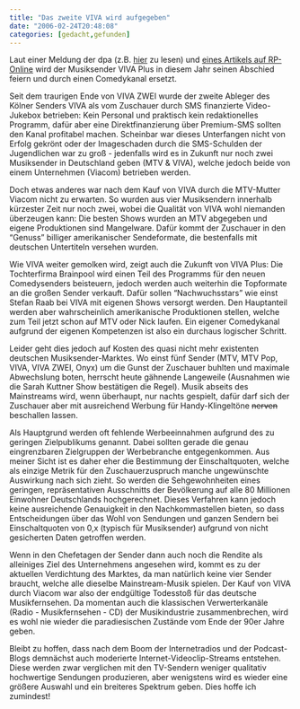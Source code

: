 ```yaml
---
title: "Das zweite VIVA wird aufgegeben"
date: "2006-02-24T20:48:08"
categories: [gedacht,gefunden]
---
```


Laut einer Meldung der dpa (z.B. [hier](http://www.chart-radio.de/news_artikel.php3?fetchid=207635) zu lesen) und [eines Artikels auf RP-Online](http://www.rp-online.de/public/article/nachrichten/medien/tv/118750) wird der Musiksender VIVA Plus in diesem Jahr seinen Abschied feiern und durch einen Comedykanal ersetzt.

Seit dem traurigen Ende von VIVA ZWEI wurde der zweite Ableger des Kölner Senders VIVA als vom Zuschauer durch SMS finanzierte Video-Jukebox betrieben: Kein Personal und praktisch kein redaktionelles Programm, dafür aber eine Direktfinanzierung über Premium-SMS sollten den Kanal profitabel machen. Scheinbar war dieses Unterfangen nicht von Erfolg gekrönt oder der Imageschaden durch die SMS-Schulden der Jugendlichen war zu groß - jedenfalls wird es in Zukunft nur noch zwei Musiksender in Deutschland geben (MTV & VIVA), welche jedoch beide von einem Unternehmen (Viacom) betrieben werden.

Doch etwas anderes war nach dem Kauf von VIVA durch die MTV-Mutter Viacom nicht zu erwarten. So wurden aus vier Musiksendern innerhalb kürzester Zeit nur noch zwei, wobei die Qualität von VIVA wohl niemanden überzeugen kann: Die besten Shows wurden an MTV abgegeben und eigene Produktionen sind Mangelware. Dafür kommt der Zuschauer in den "Genuss" billiger amerikanischer Sendeformate, die bestenfalls mit deutschen Untertiteln versehen wurden.

Wie VIVA weiter gemolken wird, zeigt auch die Zukunft von VIVA Plus: Die Tochterfirma Brainpool wird einen Teil des Programms für den neuen Comedysenders beisteuern, jedoch werden auch weiterhin die Topformate an die großen Sender verkauft. Dafür sollen "Nachwuchsstars" wie einst Stefan Raab bei VIVA mit eigenen Shows versorgt werden. Den Hauptanteil werden aber wahrscheinlich amerikanische Produktionen stellen, welche zum Teil jetzt schon auf MTV oder Nick laufen. Ein eigener Comedykanal aufgrund der eigenen Kompetenzen ist also ein durchaus logischer Schritt.

Leider geht dies jedoch auf Kosten des quasi nicht mehr existenten deutschen Musiksender-Marktes. Wo einst fünf Sender (MTV, MTV Pop, VIVA, VIVA ZWEI, Onyx) um die Gunst der Zuschauer buhlten und maximale Abwechslung boten, herrscht heute gähnende Langeweile (Ausnahmen wie die Sarah Kuttner Show bestätigen die Regel). Musik abseits des Mainstreams wird, wenn überhaupt, nur nachts gespielt, dafür darf sich der Zuschauer aber mit ausreichend Werbung für Handy-Klingeltöne <del datetime="2006-02-24T17:44:42+00:00">nerven</del> beschallen lassen.

Als Hauptgrund werden oft fehlende Werbeeinnahmen aufgrund des zu geringen Zielpublikums genannt. Dabei sollten gerade die genau eingrenzbaren Zielgruppen der Werbebranche entgegenkommen. Aus meiner Sicht ist es daher eher die Bestimmung der Einschaltquoten, welche als einzige Metrik für den Zuschauerzuspruch manche ungewünschte Auswirkung nach sich zieht. So werden die Sehgewohnheiten eines geringen, repräsentativen Ausschnitts der Bevölkerung auf alle 80 Millionen Einwohner Deutschlands hochgerechnet. Dieses Verfahren kann jedoch keine ausreichende Genauigkeit in den Nachkommastellen bieten, so dass Entscheidungen über das Wohl von Sendungen und ganzen Sendern bei Einschaltquoten von 0,x (typisch für Musiksender) aufgrund von nicht gesicherten Daten getroffen werden.

Wenn in den Chefetagen der Sender dann auch noch die Rendite als alleiniges Ziel des Unternehmens angesehen wird, kommt es zu der aktuellen Verdichtung des Marktes, da man natürlich keine vier Sender braucht, welche alle dieselbe Mainstream-Musik spielen. Der Kauf von VIVA durch Viacom war also der endgültige Todesstoß für das deutsche Musikfernsehen. Da momentan auch die klassischen Verwerterkanäle (Radio - Musikfernsehen - CD) der Musikindustrie zusammenbrechen, wird es wohl nie wieder die paradiesischen Zustände vom Ende der 90er Jahre geben.

Bleibt zu hoffen, dass nach dem Boom der Internetradios und der Podcast-Blogs demnächst auch moderierte Internet-Videoclip-Streams entstehen. Diese werden zwar verglichen mit den TV-Sendern weniger qualitativ hochwertige Sendungen produzieren, aber wenigstens wird es wieder eine größere Auswahl und ein breiteres Spektrum geben. Dies hoffe ich zumindest!
